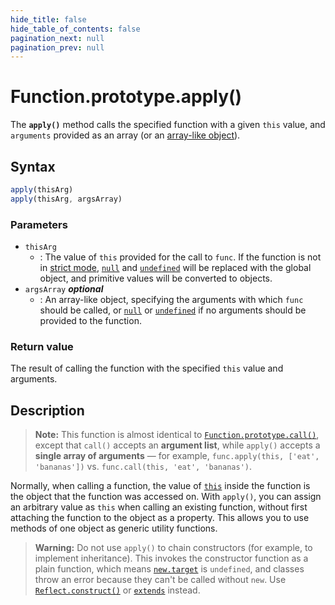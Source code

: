 ```yaml
---
hide_title: false
hide_table_of_contents: false
pagination_next: null
pagination_prev: null
---
```

# Function.prototype.apply()

The **`apply()`** method calls the specified function with a given `this` value, and `arguments` provided as an array (or an [array-like object](https://developer.mozilla.org/docs/Web/JavaScript/Guide/Indexed_collections#working_with_array-like_objects)).



## Syntax

```js
apply(thisArg)
apply(thisArg, argsArray)
```

### Parameters

- `thisArg`
  - : The value of `this` provided for the call to `func`. If the function is not in [strict mode](https://developer.mozilla.org/docs/Web/JavaScript/Reference/Strict_mode), [`null`](https://developer.mozilla.org/docs/Web/JavaScript/Reference/Operators/null) and [`undefined`](../../../globals/undefined.mdx) will be replaced with the global object, and primitive values will be converted to objects.
- `argsArray` _**optional**_
  - : An array-like object, specifying the arguments with which `func` should be called, or [`null`](https://developer.mozilla.org/docs/Web/JavaScript/Reference/Operators/null) or [`undefined`](../../../globals/undefined.mdx) if no arguments should be provided to the function.

### Return value

The result of calling the function with the specified `this` value and arguments.

## Description

> **Note:** This function is almost identical to [`Function.prototype.call()`](../../../globals/Function/prototype/call.mdx), except that `call()` accepts an **argument list**, while `apply()` accepts a **single array of arguments** — for example, `func.apply(this, ['eat', 'bananas'])` vs. `func.call(this, 'eat', 'bananas')`.

Normally, when calling a function, the value of [`this`](https://developer.mozilla.org/docs/Web/JavaScript/Reference/Operators/this) inside the function is the object that the function was accessed on. With `apply()`, you can assign an arbitrary value as `this` when calling an existing function, without first attaching the function to the object as a property. This allows you to use methods of one object as generic utility functions.

> **Warning:** Do not use `apply()` to chain constructors (for example, to implement inheritance). This invokes the constructor function as a plain function, which means [`new.target`](https://developer.mozilla.org/docs/Web/JavaScript/Reference/Operators/new.target) is `undefined`, and classes throw an error because they can't be called without `new`. Use [`Reflect.construct()`](../../../globals/Reflect/construct.mdx) or [`extends`](https://developer.mozilla.org/docs/Web/JavaScript/Reference/Classes/extends) instead.
